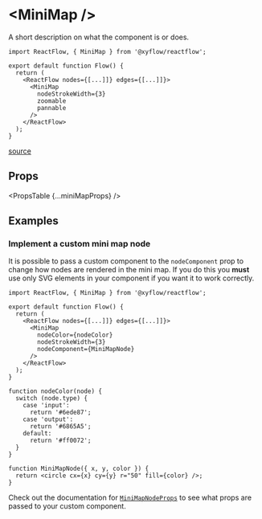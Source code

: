 
# &lt;MiniMap />

A short description on what the component is or does.

```tsx
import ReactFlow, { MiniMap } from '@xyflow/reactflow';

export default function Flow() {
  return (
    <ReactFlow nodes={[...]]} edges={[...]]}>
      <MiniMap
        nodeStrokeWidth={3}
        zoomable
        pannable
      />
    </ReactFlow>
  );
}

```

[source](https://github.come/xyflow/xyflow/a/link/to/the/component)

## Props

<PropsTable {...miniMapProps} />

## Examples

### Implement a custom mini map node

It is possible to pass a custom component to the `nodeComponent` prop to change
how nodes are rendered in the mini map. If you do this you **must** use only
SVG elements in your component if you want it to work correctly.

```tsx
import ReactFlow, { MiniMap } from '@xyflow/reactflow';

export default function Flow() {
  return (
    <ReactFlow nodes={[...]]} edges={[...]]}>
      <MiniMap
        nodeColor={nodeColor}
        nodeStrokeWidth={3}
        nodeComponent={MiniMapNode}
      />
    </ReactFlow>
  );
}

function nodeColor(node) {
  switch (node.type) {
    case 'input':
      return '#6ede87';
    case 'output':
      return '#6865A5';
    default:
      return '#ff0072';
  }
}

function MiniMapNode({ x, y, color }) {
  return <circle cx={x} cy={y} r="50" fill={color} />;
}
```

Check out the documentation for [`MiniMapNodeProps`](/react-flow/api/types/MiniMapNodeProps)
to see what props are passed to your custom component.
